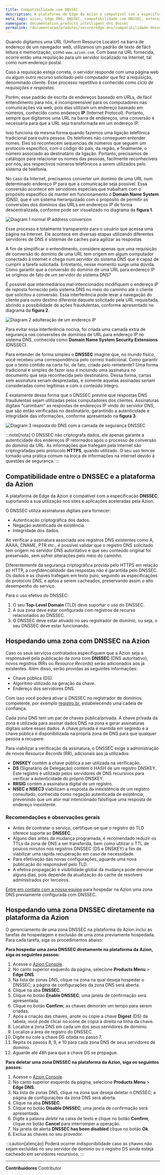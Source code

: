 ```yaml
---
title: Compatibilidade com DNSSEC
description: A plataforma de Edge da Azion é compatível com a especificação DNS Security Extensions (DNSSEC) suportando sua utilização nos sites e aplicações aceleradas pela Azion.
meta_tags: azion, Edge DNS, DNSSEC, compatibilidade com DNSSEC, extensão de segurança DNSSEC
namespace: documentation_products_intelligent_dns_dnssec
permalink: /documentacao/produtos/secure/edge-dns/compatibilidade-dnssec/
---
```



Quando digitamos uma URL (Uniform Resource Locator) na barra de endereço de um navegador web, utilizamos um padrão de texto de fácil leitura e memorização, como `www.azion.com`. Com base na URL fornecida, ocorre então uma requisição para um servidor localizado na Internet, tal como num endereço postal.

Caso a requisição esteja correta, o servidor responde com uma página web ou algum outro recurso solicitado pelo computador que fez a requisição, denominado cliente. Esse processo repetitivo é conhecido como *ciclo de requisições e respostas*.

Porém, esse padrão de escrita de endereços baseado em URLs, de fácil entendimento para nós, é incompreensível para os computadores nas comunicações via web, pois elas utilizam um endereço baseado em números, conhecido como endereço **IP** (Internet Protocol). Portanto, sempre que digitamos uma URL na barra de endereços, uma conversão é necessária para que a URL seja transformada em um endereço IP.

Isso funciona da mesma forma quando fazemos uma ligação telefônica tradicional para outra pessoa. Os telefones não conseguem entender nomes. Eles só reconhecem sequencias de números que seguem um protocolo específico, com o código do país, da região, e finalmente, o número associado ao destinatário da ligação. Portanto, precisamos de catálogos para relacionar os nomes das pessoas, facilmente reconhecíveis por nós, aos respectivos números telefônicos a serem utilizados pelo sistema de telefonia.

No caso da Internet, precisamos converter um domínio de uma URL num determinado endereço IP para que a comunicação seja possível. Essa conversão acontece em servidores especiais que trabalham com o propósito específico de manter em funcionamento o **Domain Name System** (DNS), que é um sistema hierarquizado com o propósito de permitir as conversões dos domínios das URLs em endereços IP de forma descentralizada, conforme pode ser visualizado no diagrama da **figura 1**.  

![Diagram 1 normal IP address conversion](/assets/docs/images/uploads/DNSSEC_documentation_diagram1.png)

Esse processo é totalmente transparente para o usuário que acessa uma página na Internet. Ele acontece em diversas etapas utilizando diferentes servidores de DNS e sistemas de caches para agilizar as respostas.

A fim de simplificar o entendimento, considere apenas que uma requisição de conversão do domínio de uma URL tem origem em algum computador conectado à internet e chega num servidor do sistema DNS que é capaz de cumprir a tarefa solicitada. Entretanto, nesse momento surge uma dúvida. Como garantir que a conversão do domínio de uma URL para endereço IP se originou de fato de um servidor do sistema DNS?

É possível que intermediários mal-intencionados modifiquem o endereço IP de reposta fornecido pelo sistema DNS no meio do caminho até o cliente que solicitou a conversão. Essa interferência pode levar a navegação do cliente para outro destino diferente daquele solicitado pela URL requisitada, abrindo a possibilidade de ações fraudulentas, conforme apresentado no diagrama da **figura 2**.

![Diagram 2 adulteração de um endereço IP](/assets/docs/images/uploads/DNSSEC_documentation_diagram2.png)

Para evitar essa interferência nociva, foi criada uma camada extra de segurança nas conversões de domínios de URL para endereço IP no sistema DNS, conhecida como **Domain Name System Security Extensions** (DNSSEC).

Para entender de forma simples o **DNSSEC** imagine que, no mundo físico, você recebeu uma correspondência pelo correio tradicional. Como garantir que o texto contido na carta foi, de fato, criado pelo remetente? Uma forma tradicional e simples de fazer isso é incluindo uma assinatura no documento que seja reconhecida pelo destinatário. Dessa forma, cartas sem assinatura seriam desprezadas, e somente aquelas assinadas seriam consideradas como legítimas e com o conteúdo íntegro.

É exatamente dessa forma que o DNSSEC previne que respostas DNS fraudulentas sejam utilizadas pelos computadores dos clientes. Assinaturas digitais "carimbam" as respostas de endereços IP vindo do servidor DNS, que são então verificadas no destinatário, garantindo a autenticidade e integridade das informações, conforme apresentado na **figura 3**.

![Diagram 3 resposta do DNS com a camada de segurança DNSSEC](/assets/docs/images/uploads/DNSSEC_documentation_diagram3.png)

:::note[nota]
O DNSSEC não criptografa dados, ele apenas garante a autenticidade dos endereços IP retornados após o processo de conversão do domínio da URL. As informações que trafegam pela internet são criptografadas pelo protocolo **HTTPS**, quando utilizado. O seu uso tem se tornado uma prática comum na troca de informações na internet devido á questões de segurança.
:::

## Compatibilidade entre o DNSSEC e a plataforma da Azion

A plataforma de Edge da Azion é compatível com a especificação **DNSSEC**, suportando a sua utilização nos sites e aplicações aceleradas pela Azion.

O DNSSEC utiliza assinaturas digitais para fornecer:

- Autenticação criptográfica dos dados.
- Negação autenticada de existência.
- Integridade dos dados.

<LinkButton link="/pt-br/documentacao/produtos/guias/secure/ativar-dnssec/" text="ative DNSSEC" outlined /> 

Ao verificar a assinatura associada aos registros DNS existentes como A, AAAA, CNAME, PTR etc., é possível validar que o registro DNS solicitado tem origem no servidor DNS autoritativo e que seu conteúdo original foi preservado, sem sofrer alterações pelo meio do caminho.

Diferentemente da segurança criptográfica provida pelo HTTPS em relação ao HTTP, a *confidencialidade* das respostas não é garantida pelo DNSSEC. Os dados e as chaves trafegam em texto puro, seguindo as especificações do protocolo DNS, e aptos a serem cacheados, preservando assim o alto desempenho do serviço.

Para o uso efetivo do DNSSEC:  

1. O seu **Top-Level Domain** (TLD) deve suportar o uso do DNSSEC.
2. A sua zona deve estar configurada com registros de recurso relacionados ao DNSSEC.
3. O DNSSEC deve estar ativado no seu registrador de domínio; ou seja, o seu DNSSEC deve estar funcionando.

## Hospedando uma zona com DNSSEC na Azion

Caso os seus serviços contratados especifiquem que a Azion seja a responsável pela publicação da zona com **DNSSEC** (DNS autoritativo), novos registros (RRs ou *Resource Records*) serão adicionados aos já existentes. Além disso, serão providas as seguintes informações:

- Chave pública (DS).
- Algoritmo utilizado na geração da chave.
- Endereço dos servidores DNS.

Com isso você poderá ativar o DNSSEC no registrador de domínios competente, por exemplo [registro.br](https://registro.br/), estabelecendo uma cadeia de confiança.

Cada zona DNS tem um par de chaves pública/privada. A chave privada da zona é utilizada para assinar dados DNS na zona e gerar assinaturas digitais sobre esses dados. A chave privada é mantida em segredo e a chave pública é disponibilizada na própria zona de DNS para que qualquer pessoa a recupere.

Para viabilizar a verificação da assinatura, o DNSSEC exige a administração de novos *Resource Records* (RR), adicionais aos já utilizados:

- **DNSKEY** contém a chave pública a ser utilizada na verificação.
- **DS** (Signatário de Delegação) contém o HASH de um registro DNSKEY. Este registro é utilizado pelos servidores de DNS recursivos para verificar a autenticidade do próprio DNSKEY.
- **RRSIG** contém a assinatura digital de um registro.
- **NSEC e NSEC3** viabilizam a resposta da inexistência de um registro consultado, conhecida como negação autenticada de existência, prevenindo que um ator mal intencionado falsifique uma resposta de endereço inexistente.

### Recomendações e observações gerais

- Antes de contratar o serviço, certifique-se que o registro do TLD oferece suporte ao **DNSSEC**.
- Alguns dias antes da mudança programada, é recomendado reduzir os TTLs da zona de DNS a ser transferida, bem como utilizar o TTL de poucos minutos nos registros DNSSEC (DS e DNSKEY) a fim de viabilizar uma rápida recuperação em caso de necessidade.
- Para efetivação das novas configurações, aguarde uma nova publicação do responsável pelo TLD.
- A efetiva propagação e visibilidade global da mudança pode demorar alguns dias, pois depende da atualização do cache de resolvers administrados por terceiros.

[Entre em contato com a nossa equipe](https://www.azion.com/pt-br/contate-vendas/) para hospedar na Azion uma zona DNS previamente configurada com DNSSEC.

## Hospedando uma zona DNSSEC diretamente na plataforma da Azion

O gerenciamento de uma zona DNSSEC na plataforma da Azion inclui as tarefas de hospedagem e exclusão de uma zona previamente hospedada. Para cada tarefa, siga os procedimentos abaixo: 

**Para hospedar uma zona DNSSEC diretamente na plataforma da Azion, siga os seguintes passos:**

1. Acesse o [Azion Console](https://console.azion.com/).
2. No canto superior esquerdo da página, selecione **Products Menu** > **Edge DNS**.
3. Na lista de zonas DNS, clique na zona na qual deseja hospedar o DNSSEC; a página de configurações da zona DNS será aberta.
4. Clique na aba **DNSSEC**.
5. Clique no botão **Enable DNSSEC**; uma janela de confirmação será apresentada.
6. Clique no botão **Confirm**; as chaves demoram um tempo para serem criadas.
7. Após a criação das chaves, anote ou copie a chave **Digest** (DS) da tabela; você pode clicar no ícone de cópia à direita na linha da chave.
8. Localize a zona DNS em cada um dos seus servidores de domínio.
9. Localize a área de registro do DNSSEC.
10. Digite ou cole a chave DS citada no passo 7.
11. Repita os passos 8, 9, e 10 para cada zona DNS de seus servidores de domínio.
12. Aguarde até *48h* para que a chave DS se propague.

**Para deletar uma zona DNSSEC na plataforma da Azion, siga os seguintes passos:**

1. Acesse o [Azion Console](https://console.azion.com/).
2. No canto superior esquerdo da página, selecione **Products Menu** > **Edge DNS**.
3. Na lista de zonas DNS, clique na zona que deseja deletar o DNSSEC; a página de configurações da zona DNS será aberta.
4. Clique na aba **DNSSEC**.
5. Clique no botão **Disable DNSSEC**; uma janela de confirmação será apresentada.
6. Digite a palavra *delete* na caixa de texto e clique no botão **Confirm**; clique no botão **Cancel** para interromper a operação.
7. Na janela de alerta **DNSSEC has been disabled** clique no botão **Ok**.
8. Exclua as chaves no seu provedor.

:::caution[atenção]
Poderá ocorrer indisponibilidade caso as chaves não sejam excluídas no seu servidor de domínio ou o registro DS ainda esteja cacheado em servidores recursivos.
:::


---


**Contribuidores** <ContributorList>Contributor</ContributorList>
